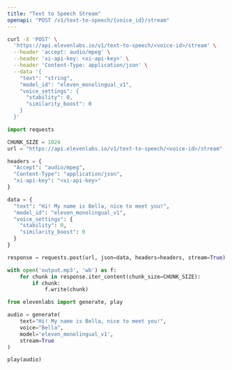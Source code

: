 ```yaml
---
title: "Text to Speech Stream"
openapi: "POST /v1/text-to-speech/{voice_id}/stream"
---
```


<RequestExample>

```Bash Curl
curl -X 'POST' \
  'https://api.elevenlabs.io/v1/text-to-speech/<voice-id>/stream' \
  --header 'accept: audio/mpeg' \
  --header 'xi-api-key: <xi-api-key>' \
  --header 'Content-Type: application/json' \
  --data '{
    "text": "string",
    "model_id": "eleven_monolingual_v1",
    "voice_settings": {
      "stability": 0,
      "similarity_boost": 0
    }
  }'
```

```Python Python
import requests

CHUNK_SIZE = 1024
url = "https://api.elevenlabs.io/v1/text-to-speech/<voice-id>/stream"

headers = {
  "Accept": "audio/mpeg",
  "Content-Type": "application/json",
  "xi-api-key": "<xi-api-key>"
}

data = {
  "text": "Hi! My name is Bella, nice to meet you!",
  "model_id": "eleven_monolingual_v1",
  "voice_settings": {
    "stability": 0,
    "similarity_boost": 0
  }
}

response = requests.post(url, json=data, headers=headers, stream=True)

with open('output.mp3', 'wb') as f:
    for chunk in response.iter_content(chunk_size=CHUNK_SIZE):
        if chunk:
            f.write(chunk)
```

```Python Client
from elevenlabs import generate, play

audio = generate(
    text="Hi! My name is Bella, nice to meet you!",
    voice="Bella",
    model='eleven_monolingual_v1',
    stream=True
)

play(audio)
```

</RequestExample>